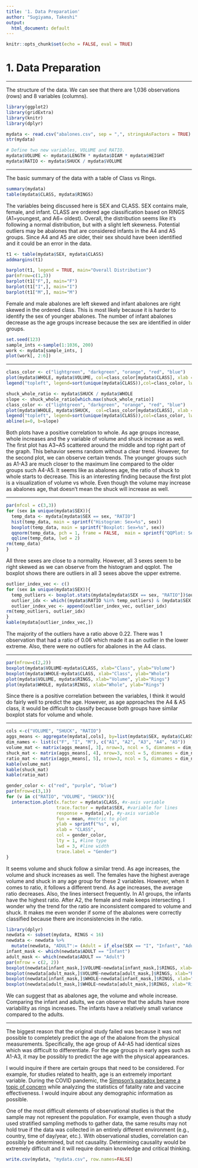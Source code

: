 ```yaml
---
title: '1. Data Preparation'
author: "Sugiyama, Takeshi"
output:
  html_document: default
---
```


```r
knitr::opts_chunk$set(echo = FALSE, eval = TRUE)

```

# 1. Data Preparation

-----

The structure of the data. We can see that there are 1,036 observations (rows) and 8 variables (columns).

```r
library(ggplot2)
library(gridExtra)
library(knitr)
library(dplyr)

mydata <- read.csv("abalones.csv", sep = ",", stringsAsFactors = TRUE)
str(mydata)

# Define two new variables, VOLUME and RATIO. 
mydata$VOLUME <- mydata$LENGTH * mydata$DIAM * mydata$HEIGHT
mydata$RATIO <- mydata$SHUCK / mydata$VOLUME

```

-----

The basic summary of the data with a table of Class vs Rings.

```r
summary(mydata)
table(mydata$CLASS, mydata$RINGS)

```

The variables being discussed here is SEX and CLASS. SEX contains male, female, and infant. CLASS are ordered age classification based on RINGS (A1=youngest, and A6= oldest). Overall, the distribution seems like it's following a normal distribution, but with a slight left skewness.
Potential outliers may be abalones that are considered infants in the A4 and A5 groups. Since A4 and A5 are older, their sex should have been identified and it could be an error in the data.

```r
t1 <- table(mydata$SEX, mydata$CLASS)
addmargins(t1)

barplot(t1, legend = TRUE, main="Overall Distribution")
par(mfrow=c(1,3))
barplot(t1["F",], main="F")
barplot(t1["I",], main="I")
barplot(t1["M",], main="M")

```

Female and male abalones are left skewed and infant abalones are right skewed in the ordered class. This is most likely because it is harder to identify the sex of younger abalones. The number of infant abalones decrease as the age groups increase because the sex are identified in older groups.

```r
set.seed(123)
sample_ints <-sample(1:1036, 200)
work <- mydata[sample_ints, ]
plot(work[, 2:6])

```

-----

```r
class_color <- c("lightgreen", "darkgreen", "orange", "red", "blue")
plot(mydata$WHOLE, mydata$VOLUME, col=class_color[mydata$CLASS], xlab = "Whole", ylab="Volume")
legend("topleft", legend=sort(unique(mydata$CLASS)),col=class_color, lwd=1, bty="o")
```


```r
shuck_whole_ratio <- mydata$SHUCK / mydata$WHOLE
slope <- shuck_whole_ratio[which.max(shuck_whole_ratio)]
class_color <- c("lightgreen", "darkgreen", "orange", "red", "blue")
plot(mydata$WHOLE, mydata$SHUCK,  col=class_color[mydata$CLASS], xlab = "Whole", ylab="Shuck")
legend("topleft", legend=sort(unique(mydata$CLASS)),col=class_color, lwd=1, bty="o")
abline(a=0, b=slope)

```

Both plots have a positive correlation to whole. As age groups increase, whole increases and the y variable of volume and shuck increase as well. The first plot has A3~A5 scattered around the middle and top right part of the graph. This behavior seems random without a clear trend. However, for the second plot, we can observe certain trends. The younger groups such as A1-A3 are much closer to the maximum line compared to the older groups such A4-A5. It seems like as abalones age, the ratio of shuck to whole starts to decrease. This is an interesting finding because the first plot is a visualization of volume vs whole. Even though the volume may increase as abalones age, that doesn't mean the shuck will increase as well.

-----

```r
par(mfcol = c(3,3))
for (sex in unique(mydata$SEX)){
  temp_data <- mydata[mydata$SEX == sex, "RATIO"]
  hist(temp_data, main = sprintf("Histogram: Sex=%s", sex))
  boxplot(temp_data, main = sprintf("Boxplot: Sex=%s", sex))
  qqnorm(temp_data, pch = 1, frame = FALSE,  main = sprintf("QQPlot: Sex=%s", sex))
  qqline(temp_data, lwd = 2)
rm(temp_data)
}
```

All three sexes are close to a normality. However, all 3 sexes seem to be right skewed as we can observe from the histogram and qqplot. The boxplot shows there are outliers in all 3 sexes above the upper extreme.

```r
outlier_index_vec <- c()
for (sex in unique(mydata$SEX)){
  temp_outliers <- boxplot.stats(mydata[mydata$SEX == sex, "RATIO"])$out
  outlier_idx <- which((mydata$RATIO %in% temp_outliers) & (mydata$SEX == sex))
  outlier_index_vec <- append(outlier_index_vec, outlier_idx)
rm(temp_outliers, outlier_idx)
}
kable(mydata[outlier_index_vec,])
```


The majority of the outliers have a ratio above 0.22. There was 1 observation that had a ratio of 0.06 which made it as an outlier in the lower extreme. Also, there were no outliers for abalones in the A4 class.

-----

```r
par(mfrow=c(2,2))
boxplot(mydata$VOLUME~mydata$CLASS, xlab="Class", ylab="Volume")
boxplot(mydata$WHOLE~mydata$CLASS, xlab="Class", ylab="Whole")
plot(mydata$VOLUME, mydata$RINGS, xlab="Volume", ylab="Rings")
plot(mydata$WHOLE, mydata$RINGS, xlab="Whole", ylab="Rings")
```


Since there is a positive correlation between the variables, I think it would do fairly well to predict the age. However, as age approaches the A4 & A5 class, it would be difficult to classify because both groups have similar boxplot stats for volume and whole.

-----

```r
cols <-c("VOLUME", "SHUCK", "RATIO")
aggs_means <- aggregate(mydata[,cols], by=list(mydata$SEX, mydata$CLASS), FUN=mean)
dim_names <- list(c("F", "I", "M"), c("A1", "A2", "A3", "A4", "A5"))
volume_mat <- matrix(aggs_means[, 3], nrow=3, ncol = 5, dimnames = dim_names)
shuck_mat <- matrix(aggs_means[, 4], nrow=3, ncol = 5, dimnames = dim_names)
ratio_mat <- matrix(aggs_means[, 5], nrow=3, ncol = 5, dimnames = dim_names)
kable(volume_mat)
kable(shuck_mat)
kable(ratio_mat)
```

```r
gender_color <- c("red", "purple", "blue")
par(mfrow=c(3,1))
for (v in c("RATIO", "VOLUME", "SHUCK")){
  interaction.plot(x.factor = mydata$CLASS, #x-axis variable
                   trace.factor = mydata$SEX, #variable for lines
                   response = mydata[,v], #y-axis variable
                   fun = mean, #metric to plot
                   ylab = sprintf("%s", v),
                   xlab = "CLASS",
                   col = gender_color,
                   lty = 1, #line type
                   lwd = 3, #line width
                   trace.label = "Gender")
}

```

It seems volume and shuck follow a similar trend. As age increases, the volume and shuck increases as well. The females have the highest average volume and shuck in any age group for these 2 variables. However, when it comes to ratio, it follows a different trend. As age increases, the average ratio decreases. Also, the lines intersect frequently. In A1 groups, the infants have the highest ratio. After A2, the female and male keeps intersecting. I wonder why the trend for the ratio are inconsistent compared to volume and shuck. It makes me even wonder if some of the abalones were correctly classified because there are inconsistencies in the ratio.

```r
library(dplyr)
newdata <- subset(mydata, RINGS < 16)
newdata <- newdata %>% 
  mutate(newdata, "ADULT":= (Adult = if_else(SEX == "I", "Infant", "Adult")))
infant_mask <- which(newdata$ADULT == "Infant")
adult_mask <- which(newdata$ADULT == "Adult")
par(mfrow = c(2, 2))
boxplot(newdata[infant_mask,]$VOLUME~newdata[infant_mask,]$RINGS, xlab="Rings (Infant)", ylab="Volume", ylim = c(0, 1100))
boxplot(newdata[adult_mask,]$VOLUME~newdata[adult_mask,]$RINGS, xlab="Rings (Adult)", ylab="Volume", ylim = c(0, 1100))
boxplot(newdata[infant_mask,]$WHOLE~newdata[infant_mask,]$RINGS, xlab="Rings (Infant)", ylab="WHOLE", ylim = c(0, 400))
boxplot(newdata[adult_mask,]$WHOLE~newdata[adult_mask,]$RINGS, xlab="Rings (Adult)", ylab="WHOLE", ylim = c(0, 400))
```

We can suggest that as abalones age, the volume and whole increase. Comparing the infant and adults, we can observe that the adults have more variability as rings increases. The infants have a relatively small variance compared to the adults.

-----

The biggest reason that the original study failed was because it was not possible to completely predict the age of the abalone from the physical measurements. Specifically, the age group of A4-A5 had identical sizes which was difficult to differentiate. For the age groups in early ages such as A1-A3, it may be possibly to predict the age with the physical appearances.

I would inquire if there are certain groups that need to be considered. For example, for studies related to health, age is an extremely important variable. During the COVID pandemic, the [Simpson's paradox became a topic of concern](https://www.lancaster.ac.uk/stor-i-student-sites/robyn-goldsmith/2021/04/02/being-careful-with-covid-19-statistics-simpsons-paradox/) while analyzing the statistics of fatality rate and vaccine effectiveness. I would inquire about any demographic information as possible.

One of the most difficult elements of observational studies is that the sample may not represent the population. For example, even though a study used stratified sampling methods to gather data, the same results may not hold true if the data was collected in an entirely different environment (e.g., country, time of day/year, etc.). With observational studies, correlation can possibly be determined, but not causality. Determining causality would be extremely difficult and it will require domain knowledge and critical thinking.

```r
write.csv(mydata, "mydata.csv", row.names=FALSE)
```